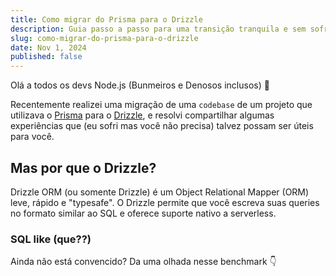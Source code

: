 ```yaml
---
title: Como migrar do Prisma para o Drizzle
description: Guia passo a passo para uma transição tranquila e sem sofrimentos.
slug: como-migrar-do-prisma-para-o-drizzle
date: Nov 1, 2024
published: false
---
```


Olá a todos os devs Node.js (Bunmeiros e Denosos inclusos) 👋

Recentemente realizei uma migração de uma `codebase` de um projeto que utilizava o [Prisma](https://prisma.io/) para o [Drizzle](https://drizzle.org/),
e resolvi compartilhar algumas experiências que (eu sofri mas você não precisa) talvez possam ser úteis para você.

## Mas por que o Drizzle?

Drizzle ORM (ou somente Drizzle) é um Object Relational Mapper (ORM) leve, rápido e "typesafe".
O Drizzle permite que você escreva suas queries no formato similar ao SQL e oferece suporte nativo a serverless.

### SQL like (que??)


Ainda não está convencido? Da uma olhada nesse benchmark 👇

<DrizzleBenchmark />

